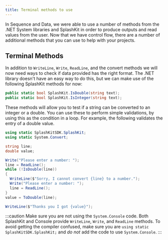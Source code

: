 ```yaml
---
title: Terminal methods to use
---
```


In Sequence and Data, we were able to use a number of methods from the .NET System libraries and SplashKit in order to produce outputs and read values from the user. Now that we have control flow, there are a number of additional methods that you can use to help with your projects.

## Terminal Methods

<div class="not-content">
  <YouTube id="ozp3oUHEidg" params="fs=1&modestbranding=1&rel=0&autoplay=1"/>
</div>

In addition to `WriteLine`, `Write`, `ReadLine`, and the convert methods we will now need ways to check if data provided has the right format. The .NET library doesn't have an easy way to do this, but we can make use of the following SplashKit methods for now:

```cs
public static bool SplashKit.IsDouble(string text);
public static bool SplashKit.IsInteger(string text);
```

These methods will allow you to test if a string can be converted to an integer or a double. You can use these to perform simple validations, by using this as the condition in a loop. For example, the following validates the entry of a double value.

```cs
using static SplashKitSDK.SplashKit;
using static System.Convert;

string line;
double value;

Write("Please enter a number: ");
line = ReadLine();
while (!IsDouble(line))
{
  WriteLine($"Sorry, I cannot convert {line} to a number.");
  Write("Please enter a number: ");
  line = ReadLine();
}
value = ToDouble(line);

WriteLine($"Thanks you I got {value}");
```

:::caution
Make sure you are not using the `System.Console` code. Both SplashKit and Console provide `WriteLine`, `Write`, and `ReadLine` methods. To avoid getting the compiler confused, make sure you are `using static SplashKitSDK.SplashKit;` and *do not* add the code to use `System.Console`.
:::
